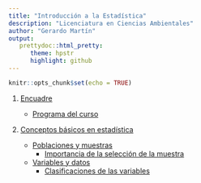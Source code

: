```yaml
---
title: "Introducción a la Estadística"
description: "Licenciatura en Ciencias Ambientales"
author: "Gerardo Martín"
output:
   prettydoc::html_pretty:
      theme: hpstr
      highlight: github
---
```


```r
knitr::opts_chunk$set(echo = TRUE)
```

1.  [Encuadre](Encuadre.pdf)
    
    - [Programa del curso](Programa-Intro-Estad.pdf)

2.  [Conceptos básicos en estadística](Introduccion.pdf)

    - [Poblaciones y muestras](Poblaciones-muestras.pdf)
        - [Importancia de la selección de la muestra](Importancia-muestra.pdf)
    - [Variables y datos](Variable-dato.pdf)
        - [Clasificaciones de las variables](Clasificacion-variables.pdf)

